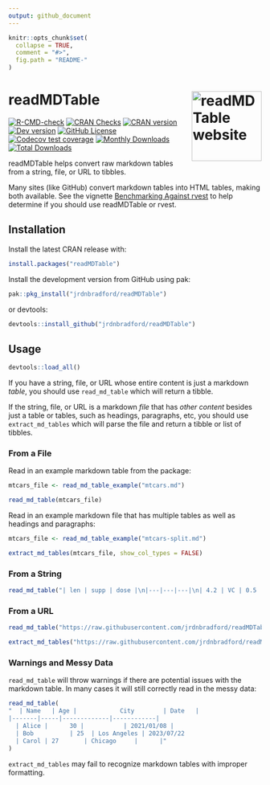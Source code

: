 ```yaml
---
output: github_document
---
```


```r
knitr::opts_chunk$set(
  collapse = TRUE,
  comment = "#>",
  fig.path = "README-"
)
```

# readMDTable <a href="https://jrdnbradford.github.io/readMDTable/"><img src="man/figures/logo.png" align="right" height="139" alt="readMDTable website" /></a>

<!-- badges: start -->
[![R-CMD-check](https://github.com/jrdnbradford/readMDTable/actions/workflows/R-CMD-check.yaml/badge.svg)](https://github.com/jrdnbradford/readMDTable/actions/workflows/R-CMD-check.yaml)
[![CRAN Checks](https://badges.cranchecks.info/summary/readMDTable.svg?label=CRAN%20Status)](https://cran.r-project.org/web/checks/check_results_readMDTable.html)
[![CRAN version](https://img.shields.io/cran/v/readMDTable?logo=R&label=CRAN%20Version)](https://CRAN.R-project.org/package=readMDTable)
[![Dev version](https://img.shields.io/github/r-package/v/jrdnbradford/readMDTable/main?label=Dev%20Version&logo=github&labelColor=3e474f&logoColor=959da5)](https://github.com/jrdnbradford/readMDTable)
[![GitHub License](https://img.shields.io/github/license/jrdnbradford/readMDTable?logo=GNU&label=License)](https://www.gnu.org/licenses/gpl-3.0)
[![Codecov test coverage](https://codecov.io/gh/jrdnbradford/readMDTable/graph/badge.svg)](https://app.codecov.io/gh/jrdnbradford/readMDTable)
[![Monthly Downloads](https://cranlogs.r-pkg.org/badges/readMDTable?color=ff69b4)](https://cran.r-project.org/web/packages/readMDTable/index.html)
[![Total Downloads](https://cranlogs.r-pkg.org/badges/grand-total/readMDTable?color=ff69b4)](https://cran.r-project.org/web/packages/readMDTable/index.html)
<!-- badges: end -->

readMDTable helps convert raw markdown tables from a string, file, or URL to tibbles. 

Many sites (like GitHub) convert markdown tables into HTML tables, making both available. See the vignette [Benchmarking Against rvest](https://jrdnbradford.github.io/readMDTable/articles/rvest-benchmarks.html) to help determine if you should use readMDTable or rvest.

## Installation

Install the latest CRAN release with:
```r
install.packages("readMDTable")
```

Install the development version from GitHub using pak:
```r
pak::pkg_install("jrdnbradford/readMDTable")
```

or devtools:
```r
devtools::install_github("jrdnbradford/readMDTable")
```

## Usage
```r
devtools::load_all()
```

If you have a string, file, or URL whose entire content is just a markdown *table*, you should use `read_md_table` which will return a tibble. 

If the string, file, or URL is a markdown *file* that has *other content* besides just a table or tables, such as headings, paragraphs, etc, you should use `extract_md_tables` which will parse the file and return a tibble or list of tibbles.

### From a File
Read in an example markdown table from the package:
```r
mtcars_file <- read_md_table_example("mtcars.md")

read_md_table(mtcars_file)
```

Read in an example markdown file that has multiple tables as well as headings and paragraphs:
```r
mtcars_file <- read_md_table_example("mtcars-split.md")

extract_md_tables(mtcars_file, show_col_types = FALSE)
```

### From a String
```r
read_md_table("| len | supp | dose |\n|---|---|---|\n| 4.2 | VC | 0.5 |")
```

### From a URL
```r
read_md_table("https://raw.githubusercontent.com/jrdnbradford/readMDTable/main/inst/extdata/iris.md")
```
```r
extract_md_tables("https://raw.githubusercontent.com/jrdnbradford/readMDTable/main/inst/extdata/ToothGrowth.md")
```

### Warnings and Messy Data
`read_md_table` will throw warnings if there are potential issues with the markdown table. In many cases it will still correctly read in the messy data:
```r
read_md_table(
"  | Name   | Age |            City        | Date   |
|-------|-----|-------------|------------|
  | Alice |      30 |           | 2021/01/08 |
  | Bob          | 25  | Los Angeles | 2023/07/22      
  | Carol | 27       | Chicago     |      |"
)
```

`extract_md_tables` may fail to recognize markdown tables with improper formatting.
